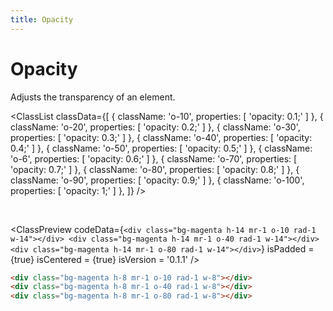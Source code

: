 ```yaml
---
title: Opacity
---
```



# Opacity

Adjusts the transparency of an element.

<ClassList
  classData={[
    {
      className: 'o-10',
      properties: [
        'opacity: 0.1;'
      ]
    },
    {
      className: 'o-20',
      properties: [
        'opacity: 0.2;'
      ]
    },
    {
      className: 'o-30',
      properties: [
        'opacity: 0.3;'
      ]
    },
    {
      className: 'o-40',
      properties: [
        'opacity: 0.4;'
      ]
    },
    {
      className: 'o-50',
      properties: [
        'opacity: 0.5;'
      ]
    },
    {
      className: 'o-6',
      properties: [
        'opacity: 0.6;'
      ]
    },
    {
      className: 'o-70',
      properties: [
        'opacity: 0.7;'
      ]
    },
    {
      className: 'o-80',
      properties: [
        'opacity: 0.8;'
      ]
    },
    {
      className: 'o-90',
      properties: [
        'opacity: 0.9;'
      ]
    },
    {
      className: 'o-100',
      properties: [
        'opacity: 1;'
      ]
    },
  ]}
/>

<br />

<ClassPreview
  codeData={`
    <div class="bg-magenta h-14 mr-1 o-10 rad-1 w-14"></div>
    <div class="bg-magenta h-14 mr-1 o-40 rad-1 w-14"></div>
    <div class="bg-magenta h-14 mr-1 o-80 rad-1 w-14"></div>
  `}
  isPadded = {true}
  isCentered = {true}
  isVersion = '0.1.1'
/>

```html
<div class="bg-magenta h-8 mr-1 o-10 rad-1 w-8"></div>
<div class="bg-magenta h-8 mr-1 o-40 rad-1 w-8"></div>
<div class="bg-magenta h-8 mr-1 o-80 rad-1 w-8"></div>
```
